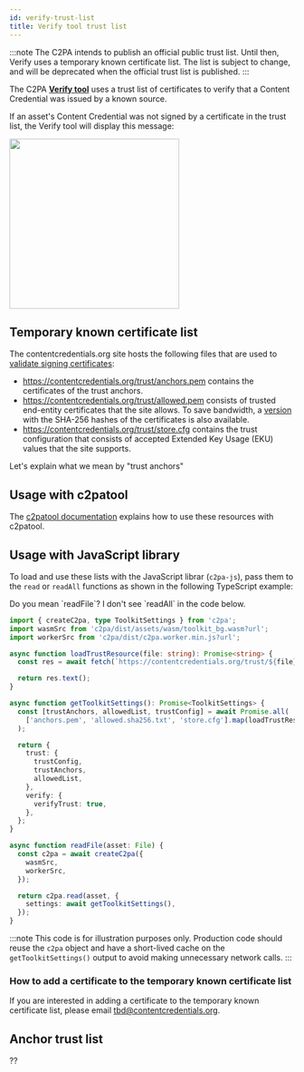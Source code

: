 ```yaml
---
id: verify-trust-list
title: Verify tool trust list
---
```



:::note
The C2PA intends to publish an official public trust list. Until then, Verify uses a temporary known certificate list. The list is subject to change, and will be deprecated when the official trust list is published.
:::

The C2PA **[Verify tool](https://contentcredentials.org/verify)** uses a trust list of certificates to verify that a Content Credential was issued by a known source.

If an asset's Content Credential was not signed by a certificate in the trust list, the Verify tool will display this message:

<img src={verify_unknown_source} width="300" />

## Temporary known certificate list

The contentcredentials.org site hosts the following files that are used to [validate signing certificates](https://c2pa.org/specifications/specifications/2.0/specs/C2PA_Specification.html#_c2pa_signers):

- https://contentcredentials.org/trust/anchors.pem contains the certificates of the trust anchors.
- https://contentcredentials.org/trust/allowed.pem consists of trusted end-entity certificates that the site allows. To save bandwidth, a [version](https://contentcredentials.org/trust/allowed.sha256.txt) with the SHA-256 hashes of the certificates is also available.
- https://contentcredentials.org/trust/store.cfg contains the trust configuration that consists of accepted Extended Key Usage (EKU) values that the site supports.

<div class="review-comment">Let's explain what we mean by "trust anchors"</div>

## Usage with c2patool

The [c2patool documentation](../c2patool/#using-the-temporary-contentcredentialsorg--verify-trust-settings) explains how to use these resources with c2patool.

## Usage with JavaScript library

To load and use these lists with the JavaScript librar (`c2pa-js`), pass them to the `read` or `readAll` functions as shown in the following TypeScript example:

<div class="review-comment">
  Do you mean `readFile`? I don't see `readAll` in the code below.
</div>

```ts
import { createC2pa, type ToolkitSettings } from 'c2pa';
import wasmSrc from 'c2pa/dist/assets/wasm/toolkit_bg.wasm?url';
import workerSrc from 'c2pa/dist/c2pa.worker.min.js?url';

async function loadTrustResource(file: string): Promise<string> {
  const res = await fetch(`https://contentcredentials.org/trust/${file}`);

  return res.text();
}

async function getToolkitSettings(): Promise<ToolkitSettings> {
  const [trustAnchors, allowedList, trustConfig] = await Promise.all(
    ['anchors.pem', 'allowed.sha256.txt', 'store.cfg'].map(loadTrustResource),
  );

  return {
    trust: {
      trustConfig,
      trustAnchors,
      allowedList,
    },
    verify: {
      verifyTrust: true,
    },
  };
}

async function readFile(asset: File) {
  const c2pa = await createC2pa({
    wasmSrc,
    workerSrc,
  });

  return c2pa.read(asset, {
    settings: await getToolkitSettings(),
  });
}
```

:::note
This code is for illustration purposes only. Production code should reuse the `c2pa` object and have a short-lived cache on the `getToolkitSettings()` output to avoid making unnecessary network calls.
:::

### How to add a certificate to the temporary known certificate list

If you are interested in adding a certificate to the temporary known certificate list, please email tbd@contentcredentials.org.

## Anchor trust list

??
